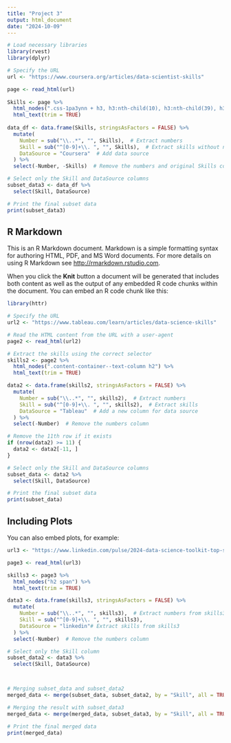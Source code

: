 ---
title: "Project 3"
output: html_document
date: "2024-10-09"
---

```{r setup, include=TRUE}
# Load necessary libraries
library(rvest)
library(dplyr)

# Specify the URL
url <- "https://www.coursera.org/articles/data-scientist-skills"

page <- read_html(url)
  
Skills <- page %>%
  html_nodes(".css-1pa3ynn + h3, h3:nth-child(10), h3:nth-child(39), h3:nth-child(49), h3:nth-child(61), h3:nth-child(70), h3:nth-child(26)") %>%
  html_text(trim = TRUE)
  
data_df <- data.frame(Skills, stringsAsFactors = FALSE) %>%
  mutate(
    Number = sub("\\..*", "", Skills),  # Extract numbers
    Skill = sub("^[0-9]+\\. ", "", Skills),  # Extract skills without numbers
    DataSource = "Coursera"  # Add data source
  ) %>%
  select(-Number, -Skills)  # Remove the numbers and original Skills column

# Select only the Skill and DataSource columns
subset_data3 <- data_df %>%
  select(Skill, DataSource)

# Print the final subset data
print(subset_data3)

```

## R Markdown

This is an R Markdown document. Markdown is a simple formatting syntax for authoring HTML, PDF, and MS Word documents. For more details on using R Markdown see <http://rmarkdown.rstudio.com>.

When you click the **Knit** button a document will be generated that includes both content as well as the output of any embedded R code chunks within the document. You can embed an R code chunk like this:

```{r cars, echo=TRUE}
library(httr)

# Specify the URL
url2 <- "https://www.tableau.com/learn/articles/data-science-skills"

# Read the HTML content from the URL with a user-agent
page2 <- read_html(url2)

# Extract the skills using the correct selector
skills2 <- page2 %>%
  html_nodes(".content-container--text-column h2") %>%  
  html_text(trim = TRUE)

data2 <- data.frame(skills2, stringsAsFactors = FALSE) %>%
  mutate(
    Number = sub("\\..*", "", skills2),  # Extract numbers
    Skill = sub("^[0-9]+\\. ", "", skills2),  # Extract skills
    DataSource = "Tableau"  # Add a new column for data source
  ) %>%
  select(-Number)  # Remove the numbers column

# Remove the 11th row if it exists
if (nrow(data2) >= 11) {
  data2 <- data2[-11, ]
}

# Select only the Skill and DataSource columns
subset_data <- data2 %>%
  select(Skill, DataSource)

# Print the final subset data
print(subset_data)


```

## Including Plots

You can also embed plots, for example:

```{r pressure1, echo=TRUE}

url3 <- "https://www.linkedin.com/pulse/2024-data-science-toolkit-top-skills-you-need-master-iain-brown-ph-d--qf7ke"

page3 <- read_html(url3)

skills3 <- page3 %>%
  html_nodes("h2 span") %>%  
  html_text(trim = TRUE)

data3 <- data.frame(skills3, stringsAsFactors = FALSE) %>%
  mutate(
    Number = sub("\\..*", "", skills3),  # Extract numbers from skills3
    Skill = sub("^[0-9]+\\. ", "", skills3),
    DataSource = "linkedin"# Extract skills from skills3
  ) %>%
  select(-Number)  # Remove the numbers column

# Select only the Skill column
subset_data2 <- data3 %>%
  select(Skill, DataSource)




```


```{r pressure2, echo=TRUE}
# Merging subset_data and subset_data2
merged_data <- merge(subset_data, subset_data2, by = "Skill", all = TRUE)

# Merging the result with subset_data3
merged_data <- merge(merged_data, subset_data3, by = "Skill", all = TRUE)

# Print the final merged data
print(merged_data)



```